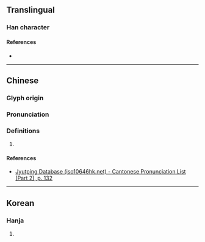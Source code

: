 {{character info}}
==Translingual==

===Han character===
{{Han char|rn=75|rad=木|as=13|sn=17|four=47947|canj=DHGE,DHME|ids=⿰木毀}}

====References====
* {{Han ref|kx=0556.310|dkj=15663|dj=0946.070|hdz=21302.110|uh=6A93|ud=27283|bh=ECFD|bd=60669}}

----

==Chinese==
{{zh-forms|s=}}

===Glyph origin===
{{Han etym}}

===Pronunciation===
{{zh-pron
|m=huǐ
|c=wai2
|mc=y
|oc=y
|cat=}}

===Definitions===
{{zh-hanzi}}

# {{rfdef|zh|sort=木13}}

====References====
* [http://www.iso10646hk.net/jp/document/download.jsp Jyutping Database (iso10646hk.net) - Cantonese Pronunciation List (Part 2), p. 132]

----

==Korean==

===Hanja===
{{ko-hanja|hangeul=훼}}

# {{rfdef|ko|sort=殳09}}